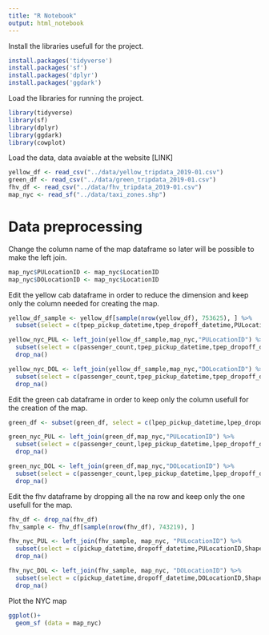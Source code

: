 ```yaml
---
title: "R Notebook"
output: html_notebook
---
```


Install the libraries usefull for the project.
```r
install.packages('tidyverse')
install.packages('sf')
install.packages('dplyr')
install.packages('ggdark')
```

Load the libraries for running the project.
```r
library(tidyverse)
library(sf)
library(dplyr)
library(ggdark)
library(cowplot)
```

Load the data, data avaiable at the website [LINK]
```r
yellow_df <- read_csv("../data/yellow_tripdata_2019-01.csv")
green_df <- read_csv("../data/green_tripdata_2019-01.csv")
fhv_df <- read_csv("../data/fhv_tripdata_2019-01.csv")
map_nyc <- read_sf("../data/taxi_zones.shp")
```

# Data preprocessing

Change the column name of the map dataframe so later will be possible to make the left join.
```r
map_nyc$PULocationID <- map_nyc$LocationID
map_nyc$DOLocationID <- map_nyc$LocationID
```

Edit the yellow cab dataframe in order to reduce the dimension and keep only the column needed for creating the map.
```r
yellow_df_sample <- yellow_df[sample(nrow(yellow_df), 753625), ] %>% 
  subset(select = c(tpep_pickup_datetime,tpep_dropoff_datetime,PULocationID,DOLocationID, passenger_count)) 

yellow_nyc_PUL <- left_join(yellow_df_sample,map_nyc,"PULocationID") %>%
  subset(select = c(passenger_count,tpep_pickup_datetime,tpep_dropoff_datetime,PULocationID,Shape_Leng,zone,borough, geometry)) %>%
  drop_na()

yellow_nyc_DOL <- left_join(yellow_df_sample,map_nyc,"DOLocationID") %>%
  subset(select = c(passenger_count,tpep_pickup_datetime,tpep_dropoff_datetime,DOLocationID,Shape_Leng,zone,borough, geometry) )%>%
  drop_na()
```

Edit the green cab dataframe in order to keep only the column usefull for the creation of the map.
```r
green_df <- subset(green_df, select = c(lpep_pickup_datetime,lpep_dropoff_datetime,PULocationID,DOLocationID, passenger_count)) 

green_nyc_PUL <- left_join(green_df,map_nyc,"PULocationID") %>%
  subset(select = c(passenger_count,lpep_pickup_datetime,lpep_dropoff_datetime,PULocationID,Shape_Leng,zone,borough, geometry)) %>%
  drop_na()

green_nyc_DOL <- left_join(green_df,map_nyc,"DOLocationID") %>%
  subset(select = c(passenger_count,lpep_pickup_datetime,lpep_dropoff_datetime,DOLocationID,Shape_Leng,zone,borough, geometry)) %>%
  drop_na()

```

Edit the fhv dataframe by dropping all the na row and keep only the one usefull for the map.
```r
fhv_df <- drop_na(fhv_df)
fhv_sample <- fhv_df[sample(nrow(fhv_df), 743219), ]

fhv_nyc_PUL <- left_join(fhv_sample, map_nyc, "PULocationID") %>%
  subset(select = c(pickup_datetime,dropoff_datetime,PULocationID,Shape_Leng,zone,borough, geometry)) %>%
  drop_na()

fhv_nyc_DOL <- left_join(fhv_sample, map_nyc, "DOLocationID") %>%
  subset(select = c(pickup_datetime,dropoff_datetime,DOLocationID,Shape_Leng,zone,borough, geometry)) %>%
  drop_na()
```

Plot the NYC map
```r
ggplot()+
  geom_sf (data = map_nyc)
```

